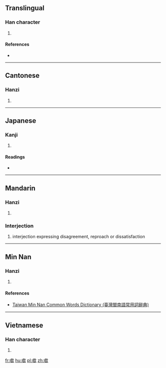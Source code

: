 ==Translingual==

===Han character===
{{Han char|rn=30|rad=口|as=13|sn=16|four=6708<sub>2</sub>|canj=口卜日人 (RYAO)|ids=⿰[[口]][[歆]]}}

# {{defn|Han|sort=口13}}

====References====
* {{Han ref|kx=0211.121|dkj=04427|hdz=10693.110|uh=5677|ud=22135|bh=E946|bd=59718}}

----

==Cantonese==

===Hanzi===
{{yue-hanzi|jyut=[[am1]], [[hm1]]|y=am1, hm1}}

# {{defn|lang=yue|sort=口13}}

----

==Japanese==

===Kanji===
{{ja-kanji|grade=|rs=口13}}

# {{defn|lang=ja|sort=口13}}

====Readings====
* {{ja-readings|on=[[きん]] (kin)|kun=}}

----

==Mandarin==

===Hanzi===
{{cmn-hanzi|pin=[[hèn]] ([[hen4]]), [[hm]] ([[hm5]]), [[hēn]] ([[hen1]]), [[xīn]] ([[xin1]])|wg=hm, hen<sup>1</sup>, hsin<sup>1</sup>}}

# {{defn|lang=cmn|sort=口13}}

===Interjection===
{{cmn-inter|ts|pin=[[hèn]] or [[hm]]|pint=hen4}}

# interjection expressing disagreement, reproach or dissatisfaction

----

==Min Nan==

===Hanzi===
{{nan-hanzi|tlpa=hm̍h (hmh<sup>8</sup>)}}

# {{defn|lang=nan|sort=口13}}

====References====
*[http://twblg.dict.edu.tw/holodict_new/index.html Taiwan Min Nan Common Words Dictionary (臺灣閩南語常用詞辭典)]

----

==Vietnamese==

===Han character===
{{vi-hantu|[[hăm]], [[ham]], [[hấm]], [[hậm]], [[hẩm]]|rs=口13}}

# {{defn|lang=vi}}

[[fr:噷]]
[[hu:噷]]
[[pl:噷]]
[[zh:噷]]